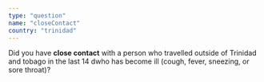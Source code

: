 ```yaml
---
type: "question"
name: "closeContact"
country: "trinidad"
---
```


<p>
  Did you have <strong>close contact</strong> with a person who
  travelled outside of Trinidad and tobago in the last 14 dwho has
  become ill (cough, fever, sneezing, or sore throat)?
</p>